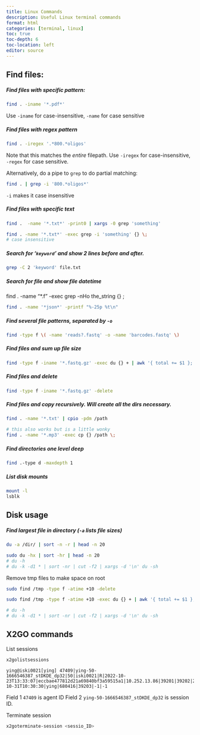 ```yaml
---
title: Linux Commands
description: Useful Linux terminal commands
format: html
categories: [terminal, linux]
toc: true
toc-depth: 6
toc-location: left
editor: source
---
```






## Find files:

##### Find files with specific pattern:

``` sh
find . -iname '*.pdf*'
```

::: column-margin
Use `-iname` for case-insensitive, `-name` for case sensitive
:::

##### Find files with regex pattern

``` sh
find . -iregex '.*800.*oligos'
```

::: column-margin
Note that this matches the *entire* filepath. Use `-iregex` for case-insensitive, `-regex` for case sensitive.
:::

Alternatively, do a pipe to `grep` to do partial matching:

``` sh
find . | grep -i '800.*oligos*'
```

::: column-margin
`-i` makes it case insensitive
:::

##### Find files with specific text

``` sh
find .  -name '*.txt*' -print0 | xargs -0 grep 'something'

find . -name '*.txt*' -exec grep -i 'something' {} \; 
# case insensitive
```

##### Search for '`keyword`' and show 2 lines before and after.

``` sh
grep -C 2 'keyword' file.txt
```

##### Search for file and show file datetime

find . -name "\*.f" -exec grep -nHo the_string {} ;

``` sh
find . -name '*json*' -printf "%-25p %t\n"
```

##### Find several file patterns, separated by `-o`

``` sh
find -type f \( -name 'reads?.fastq' -o -name 'barcodes.fastq' \)
```

##### Find files and sum up file size

``` sh
find -type f -iname '*.fastq.gz' -exec du {} + | awk '{ total += $1 }; END { print total/1023/1023,"Gb" }' 
```

##### Find files and delete

``` sh
find -type f -iname '*.fastq.gz' -delete
```

##### Find files and copy recursively. Will create all the dirs necessary.

``` sh
find . -name '*.txt' | cpio -pdm /path

# this also works but is a little wonky
find . -name '*.mp3' -exec cp {} /path \;
```

##### Find directories one level deep

``` sh
find .-type d -maxdepth 1
```

##### List disk mounts

``` sh
mount -l
lsblk
```

## Disk usage

##### Find largest file in directory (`-a` lists file sizes)

``` sh
du -a /dir/ | sort -n -r | head -n 20
```

``` sh
sudo du -hx | sort -hr | head -n 20
# du -h
# du -k -d1 * | sort -nr | cut -f2 | xargs -d '\n' du -sh
```

Remove tmp files to make space on root

``` sh
sudo find /tmp -type f -atime +10 -delete

sudo find /tmp -type f -atime +10 -exec du {} + | awk '{ total += $1 }; END { print total/1023/1023,"Gb" }' 

# du -h
# du -k -d1 * | sort -nr | cut -f2 | xargs -d '\n' du -sh
```

## X2GO commands

List sessions

``` sh
x2golistsessions
```

``` 47409|ying-50-1666546387_stdkde_dp32|50|iski0021|r|2022-10-23t13:33:07|eccbae477812d21a69840bf3a59515a1|10.252.13.86|39201|39202|2022-10-31t10:30:30|ying|680416|39203|-1|-1
ying@iski0021[ying] 47409|ying-50-1666546387_stDKDE_dp32|50|iski0021|R|2022-10-23T13:33:07|eccbae477812d21a69840bf3a59515a1|10.252.13.86|39201|39202|2022-10-31T10:30:30|ying|680416|39203|-1|-1
```

Field 1 `47409` is agent ID Field 2 `ying-50-1666546387_stDKDE_dp32` is session ID.

Terminate session

``` sh
x2goterminate-session <sessio_ID>
```
